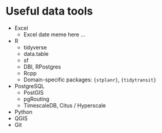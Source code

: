# Useful data tools {#tools}

- Excel
  - Excel date meme here ...
- R
  - tidyverse
  - data.table
  - sf
  - DBI, RPostgres
  - Rcpp
  - Domain-specific packages: `{stplanr}`, `{tidytransit}`
- PostgreSQL
  - PostGIS
  - pgRouting
  - TimescaleDB, Citus / Hyperscale
- Python
- QGIS
- Git
